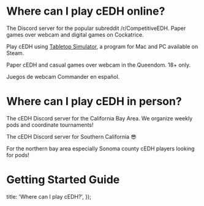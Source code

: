 
# Where can I play cEDH online?

<div className="grid gap-8 mb-24">

<PlayCedhCard name="r/CompetitiveEDH" img={rSlashCedhLogo} href="https://discord.gg/cA7uBQsSrz" >

The Discord server for the popular subreddit /r/CompetitiveEDH. Paper games over
webcam and digital games on Cockatrice.

</PlayCedhCard>

<PlayCedhCard name="Tabletop Simulator cEDH" img={cedhTabletopSimulatorLogo} href="https://discord.gg/mQdJvPx3AD" >

Play cEDH using
[Tabletop Simulator](https://store.steampowered.com/app/286160/Tabletop_Simulator/),
a program for Mac and PC available on Steam.

</PlayCedhCard>

<PlayCedhCard name="Mab's Queendom" img={mabsQueendomLogo} href="https://discord.gg/jRKBhMtpYq">

Paper cEDH and casual games over webcam in the Queendom. 18+ only.

</PlayCedhCard>

<PlayCedhCard name="Commander's Crypt" img={commandersCryptLogo} href="https://discord.com/invite/7HZtDzq3z8" joinText="¡Únete aqui!">

Juegos de webcam Commander en español.

</PlayCedhCard>

</div>

# Where can I play cEDH in person?

<div className="grid gap-8 mb-24">

<PlayCedhCard name="California Bay Area" img={bayAreaLogo} href="https://discord.gg/mDFZ4KHTYQ" >

The cEDH Discord server for the California Bay Area. We organize weekly pods and
coordinate tournaments!

</PlayCedhCard>

<PlayCedhCard name="Southern California" img={socalLogo} href="https://discord.gg/RGXjGBDsP4" >

The cEDH Discord server for Southern California 😎

</PlayCedhCard>

<PlayCedhCard name="Sonoma County" img={sonomaLogo} href="https://discord.gg/ykcJt2S5jQ">

For the northern bay area especially Sonoma county cEDH players looking for
pods!

</PlayCedhCard>

</div>

# Getting Started Guide

<YouTubeEmbed
  src="https://www.youtube.com/embed/JhyAzcgadB4"
  className="mx-auto"
/>

  title: 'Where can I play cEDH?',
});

